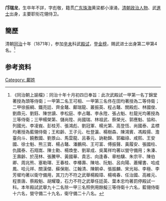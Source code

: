 '''邝瑞龙'''，生卒年不詳，字彪敬，籍贯[[广东|广东]][[珠海|珠海]]黄梁都小濠涌，[[清朝|清朝]][[政治人物|政治人物]]、武[[進士|進士]]出身，主要职衔花翎侍卫。

== 簡歷 ==
清朝[[同治|同治]]十年（1871年），参加[[辛未|辛未]]科武[[殿试|殿试]]，登[[金榜|金榜]]，赐武进士出身第二甲第4名。<ref>《同治朝上諭檔》：同治十年十月初四日奉旨：此次武殿試一甲第一名丁錦堂著授為頭等侍衛；一甲第二名王可相、一甲第三名佟在田均著授為二等侍衛；二甲徐振綱、鐵亮廷、齊金鼇、鄺瑞龍、叢振英、程占鼇、關殿彪、林國俊、劉鼎元、劉鈺、陳世讀、李松庭、李占鼇、李永陞、張占魁、杜龍光均著授為三等侍衛；三甲楊榮第、儲尚陞、尚國瑞、林祖武、蔡榮光、郭應魁、協和、列國光、李凌峩、彭桂芳、張鴻彪、劉冠軍、楊光第、高登恆、尚國泰、孟標均著授為藍翎侍衛；王和齡、王子元、杜登瀛、楊樹森、陳鴻賓、馮殿揚、澹臺向斗、饒敷國、劉景山、馬雲龍、呂春元、訥勒錦、郭繼祿、咸熙、王安國、徐士魁、熊三寶、楊占鼇、潘鵬飛、王可富、傅振聲、黃履安、張國柱、仇國泰、石翔嵩、陳士勳、楊煥奎、劉翠成、吳萬祥均著以營守備用；朱溱、王壽齡、於茂林、張騰甲、黃國華、貴志、向逢春、章柏驥、朱宗平、陳伯卿、周兆熊、塞勒琿、王春桂、李椿壽、陳培、阮魁、呂向陽、蕭耀書、哈成鳳、哈元祥、關漢傑、蘇保剛、江翰清、陳朝卓、張振麟、宋光裕、李極、李芳墀均著以衛守備用，其刀力不符之武舉楊殿璋、楊鳴春、任治國、高維元、程景唐、蔡殿魁、胡耀瓊，石力不符之武舉任廷英、葉本忠均著罰停殿試一科。本年殿試武舉九十二名除一甲三名照例用餘擬三等侍衛十六名，藍翎侍衛十六名，營守備二十九名，衛守備二十八名。</ref>

==参考资料==
{{reflist}}

{{清朝人物小作品}}
{{同治十年辛未科武殿试金榜}}
[[Category:_鄺姓|Category: 鄺姓]]
